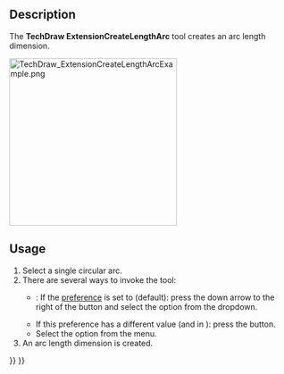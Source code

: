 <languages/>

{{Docnav
|[[TechDraw_AreaDimension/ko|면적 치수]]
|[[TechDraw_HorizontalExtentDimension/ko|수평 범위 치수]]
|[[TechDraw_Workbench/ko|기술도면 작업대]]
|IconL=TechDraw_AreaDimension.svg
|IconR=TechDraw_HorizontalExtentDimension.svg
|IconC=Workbench_TechDraw.svg
}}

{{GuiCommand
|Name=TechDraw ExtensionCreateLengthArc
|MenuLocation=TechDraw → Extensions: Dimensions → Create Arc Length Dimension
|Workbenches=[[TechDraw_Workbench|TechDraw]]
|Shortcut=
|Version=0.20
|SeeAlso=[[TechDraw_ExtensionArcLengthAnnotation|TechDraw ExtensionArcLengthAnnotation]]
}}

==Description==

The '''TechDraw ExtensionCreateLengthArc''' tool creates an arc length dimension.

[[Image:TechDraw_ExtensionCreateLengthArcExample.png|300px]]
{{Caption|On the right the created dimension}}

==Usage==

# Select a single circular arc.
# There are several ways to invoke the tool:
#* {{Version|1.0}}: If the {{MenuCommand|Dimensioning tools}} [[TechDraw_Preferences#Dimensions|preference]] is set to {{Value|Single tool}} (default): press the down arrow to the right of the {{Button|[[Image:TechDraw_Dimension.svg||x16px]][[Image:Toolbar_flyout_arrow.svg|x16px]]}} button and select the {{MenuCommand|[[Image:TechDraw_ExtensionCreateLengthArc.svg|16px]] Create Arc Length Dimension}} option from the dropdown.
#* If this preference has a different value (and in {{VersionMinus|0.21}}): press the {{Button|[[Image:TechDraw_ExtensionCreateLengthArc.svg|16px]] [[TechDraw_ExtensionCreateLengthArc|Create Arc Length Dimension]]}} button.
#* Select the {{MenuCommand|TechDraw → Extensions: Dimensions → [[Image:TechDraw_ExtensionCreateLengthArc.svg|16px]] Create Arc Length Dimension}} option from the menu.
# An arc length dimension is created.


{{Docnav
|[[TechDraw_AreaDimension/ko|면적 치수]]
|[[TechDraw_HorizontalExtentDimension/ko|수평 범위 치수]]
|[[TechDraw_Workbench/ko|기술도면 작업대]]
|IconL=TechDraw_AreaDimension.svg
|IconR=TechDraw_HorizontalExtentDimension.svg
|IconC=Workbench_TechDraw.svg
}}

{{TechDraw_Tools_navi{{#translation:}}}}
{{Userdocnavi{{#translation:}}}}